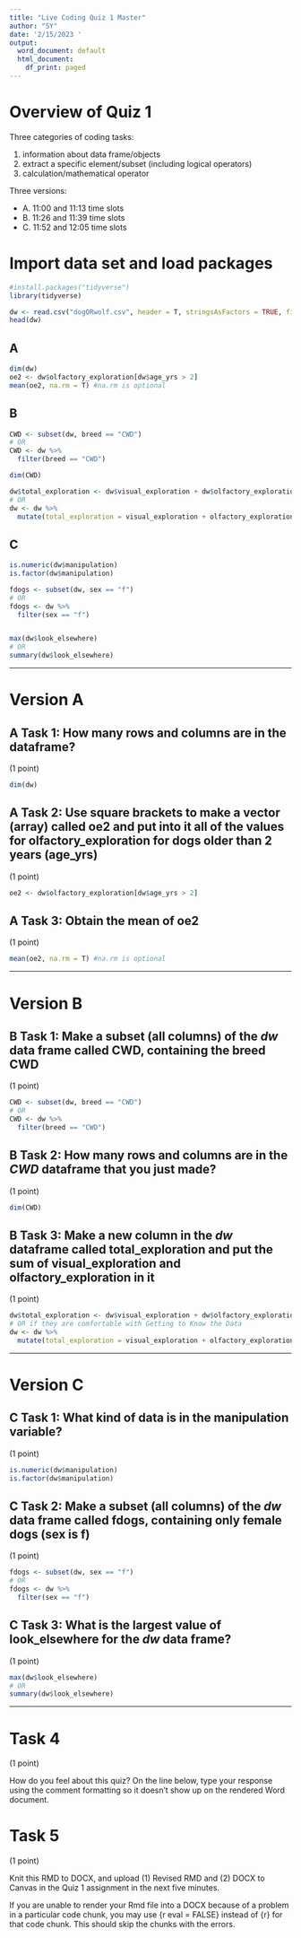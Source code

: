 ```yaml
---
title: "Live Coding Quiz 1 Master"
author: "SY"
date: '2/15/2023 '
output:
  word_document: default
  html_document:
    df_print: paged
---
```


# Overview of Quiz 1

Three categories of coding tasks:  

1. information about data frame/objects
2. extract a specific element/subset (including logical operators)
3. calculation/mathematical operator

Three versions:

  + A. 11:00 and 11:13 time slots
  + B. 11:26 and 11:39 time slots
  + C. 11:52 and 12:05 time slots

# Import data set and load packages

```r
#install.packages("tidyverse")
library(tidyverse)

dw <- read.csv("dogORwolf.csv", header = T, stringsAsFactors = TRUE, fileEncoding = "UTF-8-BOM")
head(dw)
```

## A

```r
dim(dw)
oe2 <- dw$olfactory_exploration[dw$age_yrs > 2]
mean(oe2, na.rm = T) #na.rm is optional

```

## B 

```r
CWD <- subset(dw, breed == "CWD") 
# OR
CWD <- dw %>% 
  filter(breed == "CWD")

dim(CWD)

dw$total_exploration <- dw$visual_exploration + dw$olfactory_exploration
# OR
dw <- dw %>% 
  mutate(total_exploration = visual_exploration + olfactory_exploration)

```

## C

```r
is.numeric(dw$manipulation)
is.factor(dw$manipulation)

fdogs <- subset(dw, sex == "f")
# OR
fdogs <- dw %>% 
  filter(sex == "f")


max(dw$look_elsewhere)
# OR
summary(dw$look_elsewhere)
```

***

# Version A

## A Task 1:  How many rows and columns are in the dataframe?

(1 point)

```r
dim(dw)
```

## A Task 2:  Use square brackets to make a vector (array) called oe2 and put into it all of the values for olfactory_exploration for dogs older than 2 years (age_yrs)

(1 point)

```r
oe2 <- dw$olfactory_exploration[dw$age_yrs > 2]
```

## A Task 3: Obtain the mean of oe2

(1 point)

```r
mean(oe2, na.rm = T) #na.rm is optional
```

***

# Version B

## B Task 1: Make a subset (all columns) of the *dw* data frame called CWD, containing the breed CWD

(1 point)

```r
CWD <- subset(dw, breed == "CWD") 
# OR
CWD <- dw %>% 
  filter(breed == "CWD")
```

## B Task 2: How many rows and columns are in the *CWD* dataframe that you just made?

(1 point)

```r
dim(CWD)
```

## B Task 3: Make a new column in the *dw* dataframe called total_exploration and put the sum of visual_exploration and olfactory_exploration in it

(1 point)

```r
dw$total_exploration <- dw$visual_exploration + dw$olfactory_exploration
# OR if they are comfortable with Getting to Know the Data
dw <- dw %>% 
  mutate(total_exploration = visual_exploration + olfactory_exploration)
```

***

# Version C

## C Task 1: What kind of data is in the manipulation variable?

(1 point)

```r
is.numeric(dw$manipulation)
is.factor(dw$manipulation)
```

## C Task 2:  Make a subset (all columns) of the *dw* data frame called fdogs, containing only female dogs (sex is f)

(1 point)

```r
fdogs <- subset(dw, sex == "f")
# OR
fdogs <- dw %>% 
  filter(sex == "f")
```

## C Task 3:  What is the largest value of look_elsewhere for the *dw* data frame?

(1 point)

```r
max(dw$look_elsewhere)
# OR
summary(dw$look_elsewhere)
```

***

# Task 4

(1 point)

How do you feel about this quiz? On the line below, type your response using the comment formatting so it doesn't show up on the rendered Word document.


# Task 5

(1 point)

Knit this RMD to DOCX, and upload (1) Revised RMD and (2) DOCX to Canvas in the Quiz 1 assignment in the next five minutes.

If you are unable to render your Rmd file into a DOCX because of a problem in a particular code chunk, you may use {r eval = FALSE} instead of {r} for that code chunk. This should skip the chunks with the errors.
